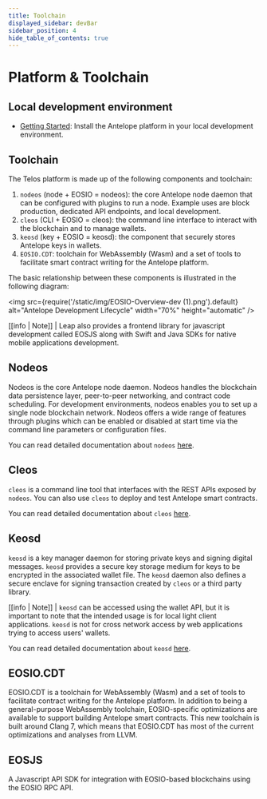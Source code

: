```yaml
---
title: Toolchain
displayed_sidebar: devBar
sidebar_position: 4
hide_table_of_contents: true
---
```


# Platform & Toolchain

## Local development environment

* [Getting Started](/zero/developer-environment/prerequisites): Install the Antelope platform in your local development environment.

## Toolchain

The Telos platform is made up of the following components and toolchain:

1. `nodeos` (node + EOSIO = nodeos):  the core Antelope node daemon that can be configured with plugins to run a node. Example uses are block production, dedicated API endpoints, and local development.
2. `cleos` (CLI + EOSIO = cleos): the command line interface to interact with the blockchain and to manage wallets.
3. `keosd` (key + EOSIO = keosd): the component that securely stores Antelope keys in wallets.
4. `EOSIO.CDT`: toolchain for WebAssembly (Wasm) and a set of tools to facilitate smart contract writing for the Antelope platform.

The basic relationship between these components is illustrated in the following diagram:

<img
    src={require('/static/img/EOSIO-Overview-dev (1).png').default}
    alt="Antelope Development Lifecycle"
    width="70%"
    height="automatic"
/>

\[\[info | Note]] | Leap also provides a frontend library for javascript development called EOSJS along with Swift and Java SDKs for native mobile applications development.

## Nodeos

Nodeos is the core Antelope node daemon. Nodeos handles the blockchain data persistence layer, peer-to-peer networking, and contract code scheduling. For development environments, nodeos enables you to set up a single node blockchain network. Nodeos offers a wide range of features through plugins which can be enabled or disabled at start time via the command line parameters or configuration files.

You can read detailed documentation about `nodeos` [here](https://developers.eos.io/manuals/eos/latest/nodeos/index).

## Cleos

`cleos` is a command line tool that interfaces with the REST APIs exposed by `nodeos`. You can also use `cleos` to deploy and test Antelope smart contracts.

You can read detailed documentation about `cleos` [here](https://developers.eos.io/manuals/eos/latest/cleos/index).

## Keosd

`keosd` is a key manager daemon for storing private keys and signing digital messages. `keosd` provides a secure key storage medium for keys to be encrypted in the associated wallet file. The `keosd` daemon also defines a secure enclave for signing transaction created by `cleos` or a third party library.

\[\[info | Note]] | `keosd` can be accessed using the wallet API, but it is important to note that the intended usage is for local light client applications. `keosd` is not for cross network access by web applications trying to access users' wallets.

You can read detailed documentation about `keosd` [here](https://developers.eos.io/manuals/eos/latest/keosd/index).

## EOSIO.CDT

EOSIO.CDT is a toolchain for WebAssembly (Wasm) and a set of tools to facilitate contract writing for the Antelope platform. In addition to being a general-purpose WebAssembly toolchain, EOSIO-specific optimizations are available to support building Antelope smart contracts. This new toolchain is built around Clang 7, which means that EOSIO.CDT has most of the current optimizations and analyses from LLVM.

## EOSJS

A Javascript API SDK for integration with EOSIO-based blockchains using the EOSIO RPC API.

